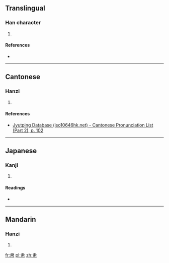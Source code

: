 ==Translingual==

===Han character===
{{Han char|rn=50|rad=巾|as=03|sn=6|four=|canj=中月 (LB), X中月 (XLB)}}

# {{defn|Han|sort=巾03}}

====References====
* {{Han ref|kx=0329.020|dkj=08790|dj=0634.110|hdz=10730.200|uh=5E07|ud=24071}}

----

==Cantonese==

===Hanzi===
{{yue-hanzi|jyut=[[nip6]], [[lip6]]|y=nip6, lip6}}

# {{defn|lang=yue|sort=巾03}}

====References====
* [http://www.iso10646hk.net/jp/document/download.jsp Jyutping Database (iso10646hk.net) - Cantonese Pronunciation List (Part 2), p. 102]

----

==Japanese==

===Kanji===
{{ja-kanji|grade=|rs=巾03}}

# {{defn|lang=ja|sort=巾03}}

====Readings====
* {{ja-readings|on=[[でん]] (den), [[にょう]] (nyō)|kun=[[てわざがすばやい]] (tewazagasubayai)}}

----

==Mandarin==

===Hanzi===
{{cmn-hanzi|pin=[[niè]] ([[nie4]])|wg=nieh<sup>4</sup>}}

# {{defn|lang=cmn|sort=巾03}}

[[fr:帇]]
[[pl:帇]]
[[zh:帇]]